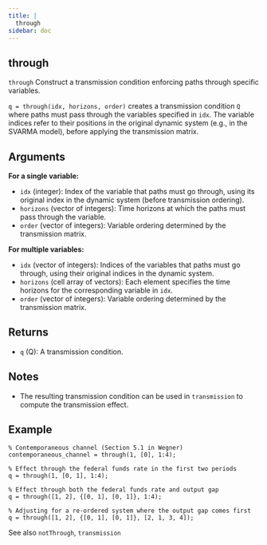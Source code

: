 ```yaml
--- 
title: | 
  through
sidebar: doc
---
```


::: {.doc-box}
::: {.callout-warning appearance="simple" icon="false" collapse="true"}    
# through


`through` Construct a transmission condition enforcing paths through specific variables.

`q = through(idx, horizons, order)` creates a transmission condition `Q`
where paths must pass through the variables specified in `idx`.
The variable indices refer to their positions in the original dynamic system
(e.g., in the SVARMA model), before applying the transmission matrix.

## Arguments

**For a single variable:**

- `idx` (integer): Index of the variable that paths must go through,
using its original index in the dynamic system (before transmission ordering).
- `horizons` (vector of integers): Time horizons at which the paths must
pass through the variable.
- `order` (vector of integers): Variable ordering determined by the
transmission matrix.

**For multiple variables:**

- `idx` (vector of integers): Indices of the variables that paths must
go through, using their original indices in the dynamic system.
- `horizons` (cell array of vectors): Each element specifies the time
horizons for the corresponding variable in `idx`.
- `order` (vector of integers): Variable ordering determined by the
transmission matrix.

## Returns
- `q` (Q): A transmission condition.

## Notes
- The resulting transmission condition can be used in `transmission` to
compute the transmission effect.

## Example
```.matlab
% Contemporaneous channel (Section 5.1 in Wegner)
contemporaneous_channel = through(1, [0], 1:4);

% Effect through the federal funds rate in the first two periods
q = through(1, [0, 1], 1:4);

% Effect through both the federal funds rate and output gap
q = through([1, 2], {[0, 1], [0, 1]}, 1:4);

% Adjusting for a re-ordered system where the output gap comes first
q = through([1, 2], {[0, 1], [0, 1]}, [2, 1, 3, 4]);
```

See also `notThrough`, `transmission`
:::
:::


    
